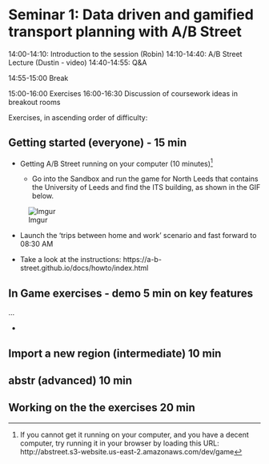 # Seminar 1: Data driven and gamified transport planning with A/B Street

14:00-14:10: Introduction to the session (Robin)
14:10-14:40: A/B Street Lecture (Dustin - video)
14:40-14:55: Q&A

14:55-15:00 Break

15:00-16:00 Exercises
16:00-16:30 Discussion of coursework ideas in breakout rooms


Exercises, in ascending order of difficulty:

## Getting started (everyone) - 15 min

<!-- todo: send message saying to pre-download the zip -->
<!-- (install the abstr) -->
- Getting A/B Street running on your computer (10 minutes)^[
If you cannot get it running on your computer, and you have a decent computer, try running it in your browser by loading this URL: http://abstreet.s3-website.us-east-2.amazonaws.com/dev/game
]

  - Go into the Sandbox and run the game for North Leeds that contains the University of Leeds and find the ITS building, as shown in the GIF below.

  
![Imgur](https://i.imgur.com/5I7NeGm.gif)
  
  - Launch the 'trips between home and work' scenario and fast forward to 08:30 AM
  
- Take a look at the instructions: https://a-b-street.github.io/docs/howto/index.html

## In Game exercises - demo 5 min on key features

...

-

## Import a new region (intermediate) 10 min


## abstr (advanced) 10 min

## Working on the the exercises 20 min






